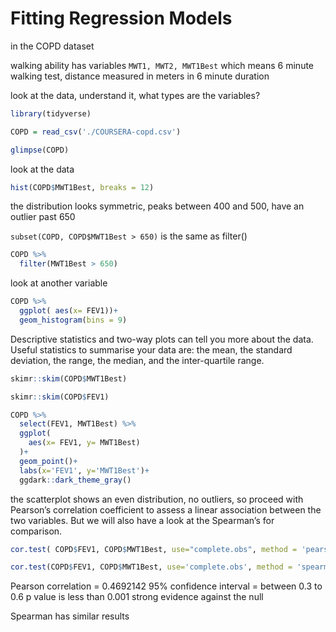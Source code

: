 

# Fitting Regression Models

in the COPD dataset

walking ability has variables `MWT1, MWT2, MWT1Best` which means 6 minute walking test, distance measured in meters in 6 minute duration

look at the data, understand it, what types are the variables?

```r
library(tidyverse)

COPD = read_csv('./COURSERA-copd.csv')

glimpse(COPD)
```

look at the data

```r
hist(COPD$MWT1Best, breaks = 12)
```

the distribution looks symmetric, peaks between 400 and 500, have an outlier past 650


`subset(COPD, COPD$MWT1Best > 650)` is the same as filter()

```r
COPD %>% 
  filter(MWT1Best > 650)
```


look at another variable

```r
COPD %>% 
  ggplot( aes(x= FEV1))+
  geom_histogram(bins = 9)
```


Descriptive statistics and two-way plots can tell you more about the data. Useful statistics to summarise your data are: the mean, the standard deviation, the range, the median, and the inter-quartile range.

```r

skimr::skim(COPD$MWT1Best)
```


```r
skimr::skim(COPD$FEV1)
```


```r
COPD %>% 
  select(FEV1, MWT1Best) %>% 
  ggplot(
    aes(x= FEV1, y= MWT1Best)
  )+
  geom_point()+
  labs(x='FEV1', y='MWT1Best')+
  ggdark::dark_theme_gray()
```
the scatterplot shows an even distribution, no outliers, so proceed with Pearson's correlation coefficient to assess a linear association between the two variables. But we will also have a look at the Spearman’s for comparison. 

```r
cor.test( COPD$FEV1, COPD$MWT1Best, use="complete.obs", method = 'pearson')
```

```r
cor.test(COPD$FEV1, COPD$MWT1Best, use='complete.obs', method = 'spearman')
```


Pearson correlation = 0.4692142 
        95% confidence interval =  between 0.3 to 0.6
        p value is less than 0.001
       strong evidence against the null 
        
        
Spearman has similar results
















